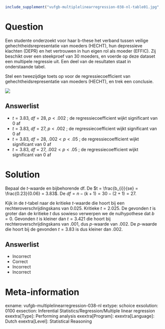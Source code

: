 ```{r, echo = FALSE, results = "hide"}
include_supplement("vufgb-multiplelinearregression-038-nl-table01.jpg", recursive = TRUE)
```

Question
========

Een studente onderzoekt voor haar b-these het verband tussen veilige 
gehechtheidsrepresentatie van moeders (HECHT), hun depressieve klachten (DEPR) en het vertrouwen in hun eigen rol als moeder (EFFIC). Zij beschikt over een steekproef van 30 moeders, en voerde op deze dataset een multipele regressie uit. Een deel van de resultaten staat in onderstaande tabel.

Stel een tweezijdige toets op voor de regressiecoefficient van gehechtheidsrepresentatie van moeders (HECHT), en trek een conclusie.

![](vufgb-multiplelinearregression-038-nl-table01.jpg)
  
Answerlist
----------
* $t = 3.83, \; df = 28, \; p<.002$ ; de regressiecoefficient wijkt significant van 0 af
* $t = 3.83, \; df = 27, \; p<.002$ ; de regressiecoefficient wijkt significant van 0 af
* $t = 3.83, \; df = 28, \; .002<p<.05$ ; de regressiecoefficient wijkt significant van 0 af
* $t = 3.83, \; df = 27, \; .002<p<.05$ ; de regressiecoefficient wijkt significant van 0 af

Solution
========

Bepaal de *t*-waarde en bijbehorende df. De $t = \frac{b_{i}}{se} = \frac{0.23}{0.06} = 3.83$. De $df = n-(k+1) = 30-(2+1) = 27$. 

Kijk in de *t*-tabel naar de kritieke *t*-waarde die hoort bij een rechteroverschrijdingskans van 0.025. Kritieke $t = 2.025$. De gevonden *t* is groter dan de kritieke *t* dus sowieso verwerpen we de nulhypothese dat $b = 0$. Gevonden *t* is kleiner dan $t = 3.421$ die hoort bij rechteroverschrijdingskans van .001, dus *p*-waarde van .002. De *p*-waarde die hoort bij de gevonden $t = 3.83$ is dus kleiner dan .002.

Answerlist
----------
* Incorrect
* Correct
* Incorrect
* Incorrect

Meta-information
================
exname: vufgb-multiplelinearregression-038-nl
extype: schoice
exsolution: 0100
exsection: Inferential Statistics/Regression/Multiple linear regression
exextra[Type]: Performing analysis
exextra[Program]: 
exextra[Language]: Dutch
exextra[Level]: Statistical Reasoning